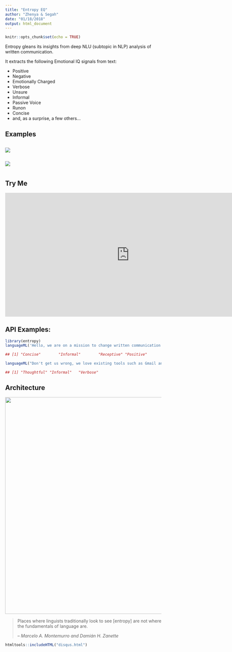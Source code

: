 ```yaml
---
title: "Entropy EQ"
author: "Zhenya & Segah"
date: "01/18/2018"
output: html_document
---
```


```r
knitr::opts_chunk$set(echo = TRUE)
```

Entropy gleans its insights from deep NLU (subtopic in NLP) analysis of written communication.

It extracts the following Emotional IQ signals from text:

* Positive
* Negative
* Emotionally Charged
* Verbose
* Unsure
* Informal
* Passive Voice
* Runon
* Concise
* and, as a surprise, a few others...


## Examples

<div style="display:inline-block;">
<div style="padding-right:10px;float:left;width: 400px">
<img src="https://www.evernote.com/l/AcDx9HyAXWpGn4eVrtdpEMPct81Dd0rU1tcB/image.png">
</div>
<div style="float:left;width: 400px">
<img src="https://www.evernote.com/l/AcBHDsoX0PtNFLTX0xpEVVlI9uoRiSC3YdMB/image.png">
</div>
</div>

## Try Me

<iframe src="https://app.entropy.ai/caura/writing" width="800px" height="400px" style="border:none;" tabindex="-1" title="empty" aria-hidden="true">
</iframe>

## API Examples:

```r
library(entropy)
languageML('Hello, we are on a mission to change written communication.')
```

```r
## [1] "Concise"        "Informal"        "Receptive" "Positive"
```

```r
languageML("Don't get us wrong, we love existing tools such as Gmail and Slack. Yet, we believe that our communication is poor (Emojis - come on...). We are capable of much more!")
```

```r
## [1] "Thoughtful" "Informal"   "Verbose"
```

## Architecture

<img width="700" src="images/entropy architecture.svg">


> Places where linguists traditionally look to see [entropy] are not where the fundamentals of language are.
>
> -- <cite>Marcelo A. Montemurro and Damián H. Zanette</cite>

```r
htmltools::includeHTML("disqus.html")
```
